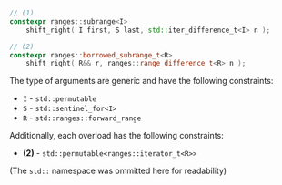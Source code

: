 ```cpp
// (1)
constexpr ranges::subrange<I>
    shift_right( I first, S last, std::iter_difference_t<I> n );

// (2)
constexpr ranges::borrowed_subrange_t<R>
    shift_right( R&& r, ranges::range_difference_t<R> n );
```

The type of arguments are generic and have the following constraints:
- `I` - `std::permutable`
- `S` - `std::sentinel_for<I>`
- `R` - `std::ranges::forward_range`

Additionally, each overload has the following constraints:
- **(2)** - `std::permutable<ranges::iterator_t<R>>`

(The `std::` namespace was ommitted here for readability)
